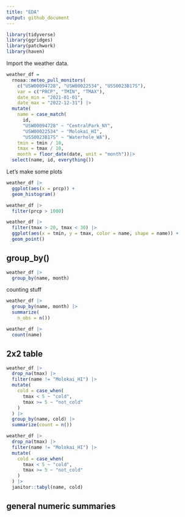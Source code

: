 ```yaml
---
title: "EDA"
output: github_document
---
```


```r
library(tidyverse)
library(ggridges)
library(patchwork)
library(haven)
```

Import the weather data.
```r
weather_df = 
  rnoaa::meteo_pull_monitors(
    c("USW00094728", "USW00022534", "USS0023B17S"),
    var = c("PRCP", "TMIN", "TMAX"), 
    date_min = "2021-01-01",
    date_max = "2022-12-31") |>
  mutate(
    name = case_match(
      id, 
      "USW00094728" ~ "CentralPark_NY", 
      "USW00022534" ~ "Molokai_HI",
      "USS0023B17S" ~ "Waterhole_WA"),
    tmin = tmin / 10,
    tmax = tmax / 10,
    month = floor_date(date, unit = "month"))|>
  select(name, id, everything())
```


Let's make some plots
```r
weather_df |> 
  ggplot(aes(x = prcp)) +
  geom_histogram()
```

```r
weather_df |> 
  filter(prcp > 1000)
```

```r
weather_df |> 
  filter(tmax > 20, tmax < 30) |> 
  ggplot(aes(x = tmin, y = tmax, color = name, shape = name)) +
  geom_point()
```


## group_by()

```r
weather_df |> 
  group_by(name, month)
```

counting stuff
```r
weather_df |> 
  group_by(name, month) |> 
  summarize(
    n_obs = n())
```

```r
weather_df |> 
  count(name)
```


## 2x2 table

```r
weather_df |> 
  drop_na(tmax) |> 
  filter(name != "Molokai_HI") |> 
  mutate(
    cold = case_when(
      tmax < 5 ~ "cold", 
      tmax >= 5 ~ "not_cold"
    )
  ) |> 
  group_by(name, cold) |> 
  summarize(count = n())
```

```r
weather_df |> 
  drop_na(tmax) |> 
  filter(name != "Molokai_HI") |> 
  mutate(
    cold = case_when(
      tmax < 5 ~ "cold", 
      tmax >= 5 ~ "not_cold"
    )
  ) |> 
  janitor::tabyl(name, cold)
```

## general numeric summaries